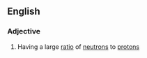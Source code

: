 ==English==

===Adjective===
{{en-adj|pos=[[neutron]]-[[rich]]}}

#{{context|physics|of a nucleus (or isotope)}} Having a large [[ratio]] of [[neutron]]s to [[proton]]s